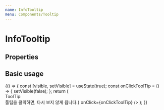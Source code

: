 ```yaml
---
name: InfoTooltip
menu: Components/Tooltip
---
```



# InfoTooltip

## Properties

<Props of={InfoTooltip} />

## Basic usage

<Playground>
  {() => {
    const [visible, setVisible] = useState(true);
    const onClickToolTip = () => {
      setVisible(false);
    };
    return (
      <DoczContainer>
        <div>ToolTip</div>
        <InfoTooltip
          visible={visible}
          content={<span>툴팁을 클릭하면, 다시 보지 않게 됩니다.</span>}
          onClick={onClickToolTip}
        />
      </DoczContainer>
    );
  }}
</Playground>
